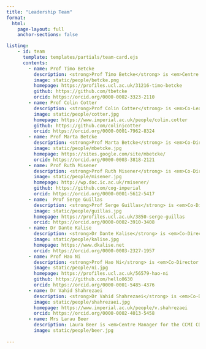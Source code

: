 ```yaml
---
title: "Leadership Team"
format:
  html:
    page-layout: full
    anchor-sections: false

listing: 
    - id: team
      template: templates/partials/team-card.ejs
      contents: 
        - name: Prof Timo Betcke
          description: <strong>Prof Timo Betcke</strong> is <em>Centre Director</em>. He is Professor of Computational Mathematics at UCL.
          image: static/people/betcke.png
          homepage: https://profiles.ucl.ac.uk/31216-timo-betcke
          github: https://github.com/tbetcke
          orcid: https://orcid.org/0000-0002-3323-2110
        - name: Prof Colin Cotter
          description: <strong>Prof Colin Cotter</strong> is <em>Co-Lead</em> for the CDT. He is Professor of Computational Mathematics at Imperial College.
          image: static/people/cotter.jpg
          homepage: https://www.imperial.ac.uk/people/colin.cotter
          github: https://github.com/colinjcotter
          orcid: https://orcid.org/0000-0001-7962-8324
        - name: Prof Marta Betcke
          description: <strong>Prof Marta Betcke</strong> is <em>Co-Director for Research and Partnership</em>. She is Professor of Scientific Computing at UCL.
          image: static/people/mbetcke.jpg
          homepage: https://sites.google.com/site/mbetcke/
          orcid: https://orcid.org/0000-0003-3818-2121
        - name: Prof Ruth Misener
          description: <strong>Prof Ruth Misener</strong> is <em>Co-Director for Research and Partnership</em>. She is Professor in Computational Optimisation at Imperial College.
          image: static/people/misener.jpg
          homepage: http://wp.doc.ic.ac.uk/rmisener/
          github: https://github.com/cog-imperial
          orcid: https://orcid.org/0000-0001-5612-5417
        - name:  Prof Serge Guillas
          description: <strong>Prof Serge Guillas</strong> is <em>Co-Director for Training</em>. He is the Met Office Joint Chair in Data Sciences for Weather and Climate at UCL.
          image: static/people/guillas.jpg
          homepage: https://profiles.ucl.ac.uk/3850-serge-guillas
          orcid: https://orcid.org/0000-0002-3910-3408
        - name: Dr Dante Kalise
          description: <strong>Dr Dante Kalise</strong> is <em>Co-Director for Training</em>. He is a Reader in Computational Optimisation and Control at Imperial College.
          image: static/people/kalise.jpg
          homepage: https://www.dkalise.net
          orcid: https://orcid.org/0000-0003-2327-1957
        - name: Prof Hao Ni
          description: <strong>Prof Hao Ni</strong> is <em>Co-Director for Admissions</em>. She is Professor of Mathematics at UCL and a Turing Fellow at the Alan Turing Institute.
          image: static/people/ni.jpg
          homepage: https://profiles.ucl.ac.uk/56579-hao-ni
          github: https://github.com/hello0630
          orcid: https://orcid.org/0000-0001-5485-4376
        - name: Dr Vahid Shahrezaei
          description: <strong>Dr Vahid Shahrezaei</strong> is <em>Co-Director for Admissions</em>. He is a Reader in Biomathematics at Imperial College.
          image: static/people/shahrezaei.jpg
          homepage: https://www.imperial.ac.uk/people/v.shahrezaei
          orcid: https://orcid.org/0000-0002-4013-5458
        - name: Mrs Larau Beer
          description: Laura Beer is <em>Centre Manager for the CCMI CDT</em>. She is a Professional Research Investment & Strategy Manager at UCL ARC.
          image: static/people/beer.jpg
        
---
```


<div class="column-body-outset page-full mx-2">
<div id="team">
</div>
</div>